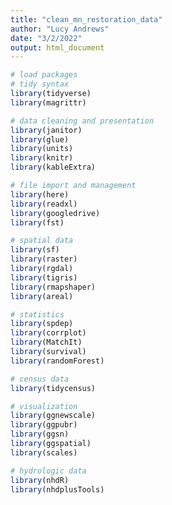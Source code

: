 ```yaml
---
title: "clean_mn_restoration_data"
author: "Lucy Andrews"
date: "3/2/2022"
output: html_document
---
```


```r
# load packages
# tidy syntax
library(tidyverse)
library(magrittr)

# data cleaning and presentation
library(janitor)
library(glue)
library(units)
library(knitr)
library(kableExtra)

# file import and management
library(here)
library(readxl)
library(googledrive)
library(fst)

# spatial data
library(sf)
library(raster)
library(rgdal)
library(tigris)
library(rmapshaper)
library(areal)

# statistics
library(spdep)
library(corrplot)
library(MatchIt)
library(survival)
library(randomForest)

# census data
library(tidycensus)

# visualization
library(ggnewscale)
library(ggpubr)
library(ggsn)
library(ggspatial)
library(scales)

# hydrologic data
library(nhdR)
library(nhdplusTools)

```
